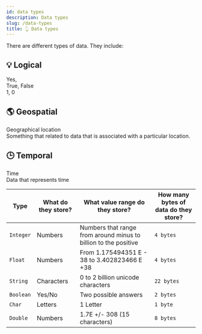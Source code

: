 ```yaml
---
id: data types
description: Data types
slug: /data-types
title: 👆 Data types
---
```


There are different types of data. They include:

## 💡 Logical

Yes,  <br />
True, False <br />
1, 0 <br />

## 🌎 Geospatial

Geographical location <br />
Something that related to data that is associated with a particular location.

## 🕒 Temporal

Time <br />
Data that represents time

| Type      | What do they store? | What value range do they store? | How many bytes of data do they store? |
| ----------- | ----------- | ----------- | ----------- |
| `Integer`      | Numbers       | Numbers that range from around minus to billion to the positive       | `4 bytes`       |
| `Float`   | Numbers        | From 1.175494351 E - 38 to 3.402823466 E +38        | `4 bytes`        |
| `String`   | Characters        | 0 to 2 billion unicode characters        | `22 bytes`        |
| `Boolean`   | Yes/No        | Two possible answers        | `2 bytes`        |
| `Char`   | Letters        | 1 Letter        | `1 byte`        |
| `Double`   | Numbers        | 1.7E +/- 308 (15 characters)        | `8 bytes`        |
